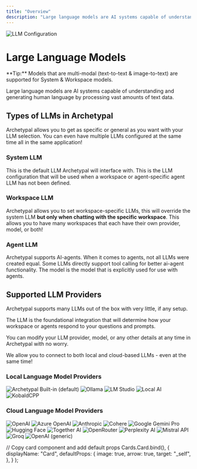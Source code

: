 ```yaml
---
title: "Overview"
description: "Large language models are AI systems capable of understanding and generating human language by processing vast amounts of text data."
---
```



<Image
  src="/images/anythingllm-setup/llm-configuration/header-image.png"
  height={1080}
  width={1920}
  quality={100}
  alt="LLM Configuration"
/>

# Large Language Models

<Callout type="info" emoji="️💡">
  **Tip:** Models that are multi-modal (text-to-text & image-to-text) are
  supported for System & Workspace models.
</Callout>

Large language models are AI systems capable of understanding and generating human language by processing vast amounts of text data.

## Types of LLMs in Archetypal

Archetypal allows you to get as specific or general as you want with your LLM selection. You can even have multiple LLMs configured at the same time all in the same application!

### System LLM

This is the default LLM Archetypal will interface with. This is the LLM configuration that will be used when a workspace or agent-specific agent LLM has not been defined.

### Workspace LLM

Archetypal allows you to set workspace-specific LLMs, this will override the system LLM **but only when chatting with the specific workspace**. This allows you to have many workspaces that each have their own provider, model, or both!

### Agent LLM

Archetypal supports AI-agents. When it comes to agents, not all LLMs were created equal. Some LLMs directly support tool calling for better ai-agent functionality. The model is the model that is explicitly used for use with agents.

## Supported LLM Providers

Archetypal supports many LLMs out of the box with very little, if any setup.

The LLM is the foundational integration that will determine how your workspace or agents respond to your questions and prompts.

You can modify your LLM provider, model, or any other details at any time in Archetypal with no worry.

We allow you to connect to both local and cloud-based LLMs - even at the same time!

### Local Language Model Providers

<Cards>
  <Card title="Built-in (default)" href="local/built-in"> 
    <Image
      src="/images/anythingllm-setup/llm-configuration/local/built-in/header-image.png" 
      height={1080} 
      width={1920} 
      quality={100}
      alt="Archetypal Built-in (default)"
    />
  </Card>

<Card title="Ollama" href="local/ollama">
  <Image
    src="/images/anythingllm-setup/llm-configuration/local/ollama/header-image.png"
    height={1080}
    width={1920}
    quality={100}
    alt="Ollama"
  />
</Card>

<Card title="LM Studio" href="local/lmstudio">
  <Image
    src="/images/anythingllm-setup/llm-configuration/local/lmstudio/header-image.png"
    height={1080}
    width={1920}
    quality={100}
    alt="LM Studio"
  />
</Card>

<Card title="Local AI" href="local/localai">
  <Image
    src="/images/anythingllm-setup/llm-configuration/local/localai/header-image.png"
    height={1080}
    width={1920}
    quality={100}
    alt="Local AI"
  />
</Card>

  <Card title="KobaldCPP" href="local/kobaldcpp"> 
    <Image
      src="/images/anythingllm-setup/llm-configuration/local/kobaldcpp/header-image.png" 
      height={1080} 
      width={1920} 
      quality={100}
      alt="KobaldCPP"
    />
  </Card> 
</Cards>

### Cloud Language Model Providers

<Cards>
  <Card title="OpenAI" href="cloud/openai"> 
    <Image
      src="/images/anythingllm-setup/llm-configuration/cloud/openai/header-image.png" 
      height={1080} 
      width={1920} 
      quality={100}
      alt="OpenAI"
    />
  </Card>

<Card title="Azure OpenAI" href="cloud/azure-openai">
  <Image
    src="/images/anythingllm-setup/llm-configuration/cloud/azure-openai/header-image.png"
    height={1080}
    width={1920}
    quality={100}
    alt="Azure OpenAI"
  />
</Card>

<Card title="Anthropic" href="cloud/anthropic">
  <Image
    src="/images/anythingllm-setup/llm-configuration/cloud/anthropic/header-image.png"
    height={1080}
    width={1920}
    quality={100}
    alt="Anthropic"
  />
</Card>

<Card title="Cohere" href="cloud/cohere">
  <Image
    src="/images/anythingllm-setup/llm-configuration/cloud/cohere/header-image.png"
    height={1080}
    width={1920}
    quality={100}
    alt="Cohere"
  />
</Card>

<Card title="Google Gemini Pro" href="cloud/google-gemini">
  <Image
    src="/images/anythingllm-setup/llm-configuration/cloud/google-gemini/header-image.png"
    height={1080}
    width={1920}
    quality={100}
    alt="Google Gemini Pro"
  />
</Card>

<Card title="Hugging Face" href="cloud/huggingface">
  <Image
    src="/images/anythingllm-setup/llm-configuration/cloud/hugging-face/header-image.png"
    height={1080}
    width={1920}
    quality={100}
    alt="Hugging Face"
  />
</Card>

<Card title="Together AI" href="cloud/together-ai">
  <Image
    src="/images/anythingllm-setup/llm-configuration/cloud/together-ai/header-image.png"
    height={1080}
    width={1920}
    quality={100}
    alt="Together AI"
  />
</Card>

<Card title="OpenRouter" href="cloud/openrouter">
  <Image
    src="/images/anythingllm-setup/llm-configuration/cloud/openrouter/header-image.png"
    height={1080}
    width={1920}
    quality={100}
    alt="OpenRouter"
  />
</Card>

<Card title="Perplexity AI" href="cloud/perplexity-ai">
  <Image
    src="/images/anythingllm-setup/llm-configuration/cloud/perplexity-ai/header-image.png"
    height={1080}
    width={1920}
    quality={100}
    alt="Perplexity AI"
  />
</Card>

<Card title="Mistral API" href="cloud/mistral-ai">
  <Image
    src="/images/anythingllm-setup/llm-configuration/cloud/mistral-ai/header-image.png"
    height={1080}
    width={1920}
    quality={100}
    alt="Mistral API"
  />
</Card>

<Card title="Groq" href="cloud.groq">
  <Image
    src="/images/anythingllm-setup/llm-configuration/cloud/groq/header-image.png"
    height={1080}
    width={1920}
    quality={100}
    alt="Groq"
  />
</Card>

  <Card title="OpenAI (generic)" href="cloud/openai-generic"> 
    <Image
      src="/images/anythingllm-setup/llm-configuration/cloud/openai-generic/header-image.png" 
      height={1080} 
      width={1920} 
      quality={100}
      alt="OpenAI (generic)"
    />
  </Card>
</Cards>

  // Copy card component and add default props
  Cards.Card.bind(),
  {
    displayName: "Card",
    defaultProps: {
      image: true,
      arrow: true,
      target: "_self",
    },
  }
);

<style global jsx>{`
  img {
    aspect-ratio: 16/9;
    object-fit: cover;
  }
`}</style>
